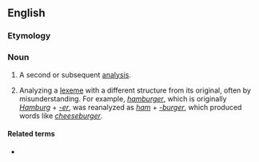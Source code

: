 ==English==
{{Wikipedia}}
===Etymology===
{{prefix|re|analysis|lang=en}}

===Noun===
{{en-noun|reanalyses}}

# A second or subsequent [[analysis]].
# {{label|en|linguistics}} Analyzing a [[lexeme]] with a different structure from its original, often by misunderstanding. For example, ''[[hamburger]]'', which is originally ''[[Hamburg]]'' + ''[[-er]]'', was reanalyzed as ''[[ham]]'' + ''[[-burger]]'', which produced words like ''[[cheeseburger]]''.

====Related terms====
* {{l|en|reanalyze}}